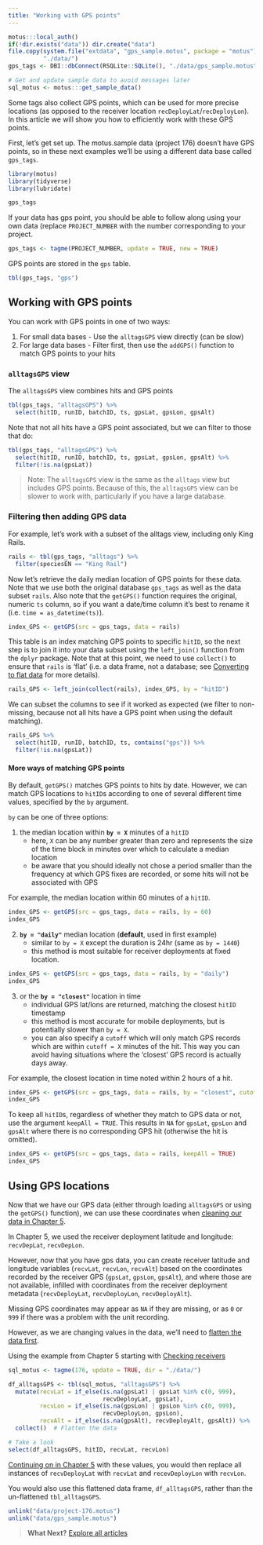 ```yaml
---
title: "Working with GPS points"
---
```


```r
motus:::local_auth()
if(!dir.exists("data")) dir.create("data")
file.copy(system.file("extdata", "gps_sample.motus", package = "motus"),
          "./data/")
gps_tags <- DBI::dbConnect(RSQLite::SQLite(), "./data/gps_sample.motus")

# Get and update sample data to avoid messages later
sql_motus <- motus:::get_sample_data()
```

Some tags also collect GPS points, which can be used for more precise locations (as opposed to the receiver location `recDeployLat`/`recDeployLon`). 
In this article we will show you how to efficiently work with these GPS points. 


First, let's get set up. 
The motus.sample data (project 176) doesn't have GPS points, so in these next examples we'll be using a different data base called `gps_tags`. 

```r
library(motus)
library(tidyverse)
library(lubridate)

gps_tags
```

If your data has gps point, you should be able to follow along using your own data (replace `PROJECT_NUMBER` with the number corresponding to your project.
```r
gps_tags <- tagme(PROJECT_NUMBER, update = TRUE, new = TRUE)
```

GPS points are stored in the `gps` table. 

```r
tbl(gps_tags, "gps")
```

## Working with GPS points

You can work with GPS points in one of two ways:

1. For small data bases - Use the `alltagsGPS` view directly (can be slow)
2. For large data bases - Filter first, then use the `addGPS()` function to match GPS points to your hits


### `alltagsGPS` view

The `alltagsGPS` view combines hits and GPS points
```r
tbl(gps_tags, "alltagsGPS") %>%
  select(hitID, runID, batchID, ts, gpsLat, gpsLon, gpsAlt)
```

Note that not all hits have a GPS point associated, but we can filter to those that do:

```r
tbl(gps_tags, "alltagsGPS") %>%
  select(hitID, runID, batchID, ts, gpsLat, gpsLon, gpsAlt) %>%
  filter(!is.na(gpsLat))
```

> Note: The `alltagsGPS` view is the same as the `alltags` view but includes GPS points. 
> Because of this, the `alltagsGPS` view can be slower to work with, particularly if you have a large database.


### Filtering then adding GPS data


For example, let's work with a subset of the alltags view, including only King Rails.

```r
rails <- tbl(gps_tags, "alltags") %>%
  filter(speciesEN == "King Rail")
```

Now let's retrieve the daily median location of GPS points for these data.
Note that we use both the original database `gps_tags` as well as the data subset `rails`. 
Also note that the `getGPS()` function requires the original, numeric `ts` column, so if you want a date/time column it's best to rename it (i.e. `time = as_datetime(ts)`).

```r
index_GPS <- getGPS(src = gps_tags, data = rails)
```

This table is an index matching GPS points to specific `hitID`, so the next step is to join it into your data subset using the `left_join()` function from the `dplyr` package.
Note that at this point, we need to use `collect()` to ensure that `rails` is 'flat' (i.e. a data frame, not a database; see [Converting to flat data](03-accessing-data.html#converting-to-flat-data) for more details).

```r
rails_GPS <- left_join(collect(rails), index_GPS, by = "hitID")
```

We can subset the columns to see if it worked as expected 
(we filter to non-missing, because not all hits have a GPS point when using the
default matching).

```r
rails_GPS %>%
  select(hitID, runID, batchID, ts, contains("gps")) %>%
  filter(!is.na(gpsLat))
```



#### More ways of matching GPS points

By default, `getGPS()` matches GPS points to hits by date. 
However, we can match GPS locations to `hitID`s according to one of several different time values, specified by the `by` argument.

`by` can be one of three options:

1. the median location within **`by = X`** minutes of a `hitID`
    - here, `X` can be any number greater than zero and represents the size of the time block in minutes over which to calculate a median location
    - be aware that you should ideally not chose a period smaller than the frequency at which GPS fixes are recorded, or some hits will not be associated with GPS

For example, the median location within 60 minutes of a `hitID`.
```r
index_GPS <- getGPS(src = gps_tags, data = rails, by = 60)
index_GPS
```    
    
    
2. **`by = "daily"`** median location (**default**, used in first example)
    - similar to `by = X` except the duration is 24hr (same as `by = 1440`)
    - this method is most suitable for receiver deployments at fixed location.
    
```r
index_GPS <- getGPS(src = gps_tags, data = rails, by = "daily")
index_GPS
```
    
3. or the **`by = "closest"`** location in time
    - individual GPS lat/lons are returned, matching the closest `hitID` timestamp
    - this method is most accurate for mobile deployments, but is potentially slower than `by = X`.
    - you can also specify a `cutoff` which will only match GPS records which are within `cutoff = X` minutes of the hit. This way you can avoid having situations where the 'closest' GPS record is actually days away.

For example, the closest location in time noted within 2 hours of a hit.
```r
index_GPS <- getGPS(src = gps_tags, data = rails, by = "closest", cutoff = 120)
index_GPS
```

To keep all `hitID`s, regardless of whether they match to GPS data or not, use the argument `keepAll = TRUE`.
This results in `NA` for `gpsLat`, `gpsLon` and `gpsAlt` where there is no corresponding GPS hit (otherwise the hit is omitted). 

```r
index_GPS <- getGPS(src = gps_tags, data = rails, keepAll = TRUE)
index_GPS
```


## Using GPS locations

Now that we have our GPS data (either through loading `alltagsGPS` or using the `getGPS()` function), 
we can use these coordinates when [cleaning our data in Chapter 5](05-data-cleaning.html). 

In Chapter 5, we used the receiver deployment latitude and longitude: `recvDepLat`, `recvDepLon`.

However, now that you have gps data, you can create receiver latitude and longitude variables (`recvLat`, `recvLon`, `recvAlt`) based on the coordinates recorded by the receiver GPS (`gpsLat`, `gpsLon`, `gpsAlt`), and where those are not available, infilled with coordinates from the receiver deployment metadata (`recvDeployLat`, `recvDeployLon`, `recvDeployAlt`). 

Missing GPS coordinates may appear as `NA` if they are missing, or as `0` or `999` if there was a problem with the unit recording.

However, as we are changing values in the data, we'll need to [flatten the data first](03-accessing-data.html#converting-to-flat-data).

Using the example from Chapter 5 starting with [Checking receivers](05-data-cleaning.html#checking-receivers)
```r
sql_motus <- tagme(176, update = TRUE, dir = "./data/")

df_alltagsGPS <- tbl(sql_motus, "alltagsGPS") %>%
  mutate(recvLat = if_else(is.na(gpsLat) | gpsLat %in% c(0, 999), 
                           recvDeployLat, gpsLat),
         recvLon = if_else(is.na(gpsLon) | gpsLon %in% c(0, 999), 
                           recvDeployLon, gpsLon),
         recvAlt = if_else(is.na(gpsAlt), recvDeployAlt, gpsAlt)) %>%
  collect()  # Flatten the data

# Take a look
select(df_alltagsGPS, hitID, recvLat, recvLon)
```

[Continuing on in Chapter 5](05-data-cleaning.html#checking-receivers) with these values, you would then replace all instances of `recvDeployLat` with `recvLat` and `recevDeployLon` with `recvLon`.

You would also use this flattened data frame, `df_alltagsGPS`, rather than the un-flattened `tbl_alltagsGPS`.

```r
unlink("data/project-176.motus")
unlink("data/gps_sample.motus")
```

> **What Next?** [Explore all articles](index.html)

